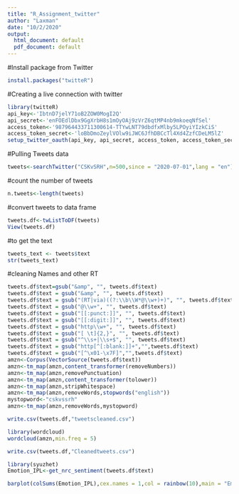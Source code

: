 ---
title: "R_Assignment_twitter"
author: "Laxman"
date: "10/2/2020"
output:
  html_document: default
  pdf_document: default
---
#Install package from Twitter
```{r}
install.packages("twitteR")

```

#Creating a live connection with twitter
```{r}
library(twitteR)
api_key<-'IbtnD7jelY71oB2ZOW0MogI2Q'
api_secret<-'enFOEdlDbx9GgXrbH8s1mOyOAj9zVrZ6qtMP4nb9mkoeqNfSel'
access_token<-'987964433711300614-TTYwLNT79dbdfxMlby5LPOyiYIzkCiS'
access_token_secret<-'loBbDmoZeylVOlw9iJWC6JfhDBCcTl4Xd4ZzfCDeLM5lZ'
setup_twitter_oauth(api_key, api_secret, access_token, access_token_secret)
```


#Pulling Tweets data
```{r}
tweets<-searchTwitter("CSKvSRH",n=500,since = "2020-07-01",lang = "en")

```

#count the number of tweets
```{r}
n.tweets<-length(tweets)

```

#convert tweets to data frame
```{r}
tweets.df<-twListToDF(tweets)
View(tweets.df)
```


#to get the text
```{r}
tweets_text <- tweets$text
str(tweets_text)
```

#cleaning Names and other RT
```{r}
tweets.df$text=gsub("&amp", "", tweets.df$text)
tweets.df$text = gsub("&amp", "", tweets.df$text)
tweets.df$text = gsub("(RT|via)((?:\\b\\W*@\\w+)+)", "", tweets.df$text)
tweets.df$text = gsub("@\\w+", "", tweets.df$text)
tweets.df$text = gsub("[[:punct:]]", "", tweets.df$text)
tweets.df$text = gsub("[[:digit:]]", "", tweets.df$text)
tweets.df$text = gsub("http\\w+", "", tweets.df$text)
tweets.df$text = gsub("[ \t]{2,}", "", tweets.df$text)
tweets.df$text = gsub("^\\s+|\\s+$", "", tweets.df$text)
tweets.df$text = gsub("http[^[:blank:]]+","",tweets.df$text)
tweets.df$text = gsub("[^\x01-\x7F]","",tweets.df$text)
amzn<-Corpus(VectorSource(tweets.df$text))
amzn<-tm_map(amzn,content_transformer(removeNumbers))
amzn<-tm_map(amzn,removePunctuation)
amzn<-tm_map(amzn,content_transformer(tolower))
amzn<-tm_map(amzn,stripWhitespace)
amzn<-tm_map(amzn,removeWords,stopwords("english"))
mystopword<-"cskvssrh"
amzn<-tm_map(amzn,removeWords,mystopword)
```

```{r}
write.csv(tweets.df,"tweetscleaned.csv")

```


```{r}
library(wordcloud)
wordcloud(amzn,min.freq = 5)
```


```{r}
write.csv(tweets.df,"Cleanedtweets.csv")

```


```{r}
library(syuzhet)
Emotion_IPL<-get_nrc_sentiment(tweets.df$text)
```


```{r}
barplot(colSums(Emotion_IPL),cex.names = 1,col = rainbow(10),main = "Emotion score for SRH vs CSK")
```


